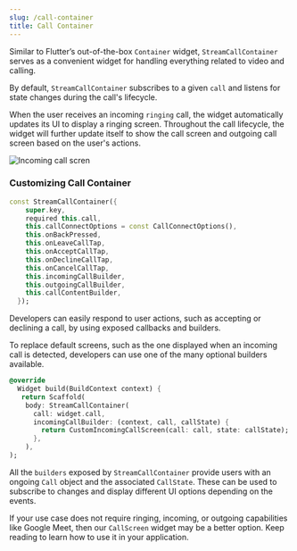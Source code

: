 ```yaml
---
slug: /call-container
title: Call Container
---
```


Similar to Flutter’s out-of-the-box `Container` widget, `StreamCallContainer` serves as a convenient widget for handling everything related to video and calling.

By default, `StreamCallContainer` subscribes to a given `call` and listens for state changes during the call's lifecycle.

When the user receives an incoming `ringing` call, the widget automatically updates its UI to display a ringing screen. Throughout the call lifecycle, the widget will further update itself to show the call screen and outgoing call screen based on the user's actions.

![Incoming call scren](../assets/ui_component_assets/incoming_call_screen.png)

### Customizing Call Container

```dart
const StreamCallContainer({
    super.key,
    required this.call,
    this.callConnectOptions = const CallConnectOptions(),
    this.onBackPressed,
    this.onLeaveCallTap,
    this.onAcceptCallTap,
    this.onDeclineCallTap,
    this.onCancelCallTap,
    this.incomingCallBuilder,
    this.outgoingCallBuilder,
    this.callContentBuilder,
  });
```

Developers can easily respond to user actions, such as accepting or declining a call, by using exposed callbacks and builders.

To replace default screens, such as the one displayed when an incoming call is detected, developers can use one of the many optional builders available.

```dart
@override
  Widget build(BuildContext context) {
   return Scaffold(
    body: StreamCallContainer(
      call: widget.call,
      incomingCallBuilder: (context, call, callState) {
        return CustomIncomingCallScreen(call: call, state: callState);
      },
    ),
);
```

All the `builders` exposed by `StreamCallContainer` provide users with an ongoing `Call` object and the associated `CallState`. These can be used to subscribe to changes and display different UI options depending on the events.

If your use case does not require ringing, incoming, or outgoing capabilities like Google Meet, then our `CallScreen` widget may be a better option. Keep reading to learn how to use it in your application.